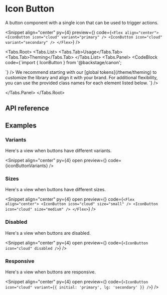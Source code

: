 
# Icon Button

A button component with a single icon that can be used to trigger actions.

<Snippet
  align="center"
  py={4}
  preview={<IconButtonSnippet story="Variants" />}
  code={`<Flex align="center">
    <IconButton icon="cloud" variant="primary" />
    <IconButton icon="cloud" variant="secondary" />
  </Flex>`}
/>

<Tabs.Root>
  <Tabs.List>
    <Tabs.Tab>Usage</Tabs.Tab>
    <Tabs.Tab>Theming</Tabs.Tab>
  </Tabs.List>
  <Tabs.Panel>
    <CodeBlock
      code={`import { IconButton } from '@backstage/canon';

<IconButton />
`}
    />
  </Tabs.Panel>
  <Tabs.Panel>
    We recommend starting with our [global tokens](/theme/theming) to customize the library and align it with
    your brand. For additional flexibility, you can use the provided class names for each element listed below.
    <CodeBlock
      code={`<IconButton className="canon-IconButton" />`}
    />

  </Tabs.Panel>
</Tabs.Root>

## API reference

<PropsTable data={iconButtonPropDefs} />

## Examples

### Variants

Here's a view when buttons have different variants.

<Snippet
  align="center"
  py={4}
  open
  preview={<IconButtonSnippet story="Variants" />}
  code={iconButtonVariants}
/>

### Sizes

Here's a view when buttons have different sizes.

<Snippet
  align="center"
  py={4}
  open
  preview={<IconButtonSnippet story="Sizes" />}
  code={`<Flex align="center">
    <IconButton icon="cloud" size="small" />
    <IconButton icon="cloud" size="medium" />
</Flex>`}
/>

### Disabled

Here's a view when buttons are disabled.

<Snippet
  align="center"
  py={4}
  open
  preview={<IconButtonSnippet story="Disabled" />}
  code={`<IconButton icon="cloud" disabled />`}
/>

### Responsive

Here's a view when buttons are responsive.

<Snippet
  align="center"
  py={4}
  open
  preview={<IconButtonSnippet story="Responsive" />}
  code={`<IconButton icon="cloud" variant={{ initial: 'primary', lg: 'secondary' }} />`}
/>
